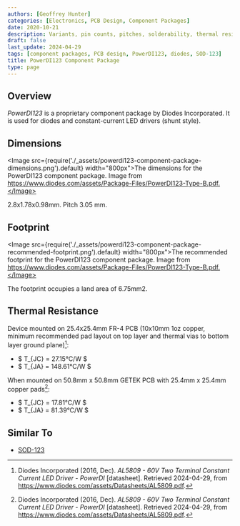 ```yaml
---
authors: [Geoffrey Hunter]
categories: [Electronics, PCB Design, Component Packages]
date: 2020-10-21
description: Variants, pin counts, pitches, solderability, thermal resistances, dimensions, land patterns, 3D models and more info for the PowerDI123 component package.
draft: false
last_update: 2024-04-29
tags: [component packages, PCB design, PowerDI123, diodes, SOD-123]
title: PowerDI123 Component Package
type: page
---
```


## Overview

_PowerDI123_ is a proprietary component package by Diodes Incorporated. It is used for diodes and constant-current LED drivers (shunt style).

## Dimensions

<Image src={require('./_assets/powerdi123-component-package-dimensions.png').default} width="800px">The dimensions for the PowerDI123 component package. Image from https://www.diodes.com/assets/Package-Files/PowerDI123-Type-B.pdf.</Image>

2.8x1.78x0.98mm. Pitch 3.05 mm.

## Footprint

<Image src={require('./_assets/powerdi123-component-package-recommended-footprint.png').default} width="800px">The recommended footprint for the PowerDI123 component package. Image from https://www.diodes.com/assets/Package-Files/PowerDI123-Type-B.pdf.</Image>

The footprint occupies a land area of 6.75mm2.

## Thermal Resistance

Device mounted on 25.4x25.4mm FR-4 PCB (10x10mm 1oz copper, minimum recommended pad layout on
top layer and thermal vias to bottom layer ground plane)[^diodes-inc-al5809-ds]:

* $ T_{JC} = 27.15°C/W $
* $ T_{JA} = 148.61°C/W $

When mounted on 50.8mm x 50.8mm GETEK PCB with 25.4mm x 25.4mm copper pads[^diodes-inc-al5809-ds]:

* $ T_{JC} = 17.81°C/W $
* $ T_{JA} = 81.39°C/W $

## Similar To

* [SOD-123](/pcb-design/component-packages/sod-123-component-package/)

[^diodes-inc-al5809-ds]: Diodes Incorporated (2016, Dec). _AL5809 - 60V Two Terminal Constant Current LED Driver - PowerDI_ [datasheet]. Retrieved 2024-04-29, from https://www.diodes.com/assets/Datasheets/AL5809.pdf.

